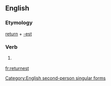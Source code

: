 ==English==

===Etymology===
[[return]] + [[-est]]

===Verb===
{{infl|en|verb form}}

# {{archaic}} {{form of|Second-person singular simple present form of|return}}

[[Category:English second-person singular forms]]

[[fr:returnest]]